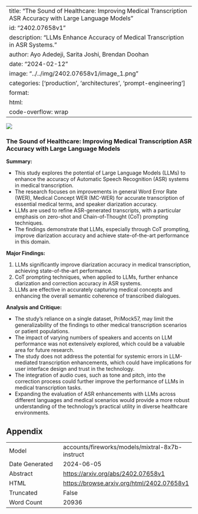 
---
title: "The Sound of Healthcare: Improving Medical Transcription ASR Accuracy with Large Language Models"
id: "2402.07658v1"
description: "LLMs Enhance Accuracy of Medical Transcription in ASR Systems."
author: Ayo Adedeji, Sarita Joshi, Brendan Doohan
date: "2024-02-12"
image: "../../img/2402.07658v1/image_1.png"
categories: ['production', 'architectures', 'prompt-engineering']
format:
  html:
    code-overflow: wrap
---

![](../../img/2402.07658v1/image_1.png)

### The Sound of Healthcare: Improving Medical Transcription ASR Accuracy with Large Language Models

**Summary:**

- This study explores the potential of Large Language Models (LLMs) to enhance the accuracy of Automatic Speech Recognition (ASR) systems in medical transcription.
- The research focuses on improvements in general Word Error Rate (WER), Medical Concept WER (MC-WER) for accurate transcription of essential medical terms, and speaker diarization accuracy.
- LLMs are used to refine ASR-generated transcripts, with a particular emphasis on zero-shot and Chain-of-Thought (CoT) prompting techniques.
- The findings demonstrate that LLMs, especially through CoT prompting, improve diarization accuracy and achieve state-of-the-art performance in this domain.

**Major Findings:**

1. LLMs significantly improve diarization accuracy in medical transcription, achieving state-of-the-art performance.
2. CoT prompting techniques, when applied to LLMs, further enhance diarization and correction accuracy in ASR systems.
3. LLMs are effective in accurately capturing medical concepts and enhancing the overall semantic coherence of transcribed dialogues.

**Analysis and Critique:**

- The study's reliance on a single dataset, PriMock57, may limit the generalizability of the findings to other medical transcription scenarios or patient populations.
- The impact of varying numbers of speakers and accents on LLM performance was not extensively explored, which could be a valuable area for future research.
- The study does not address the potential for systemic errors in LLM-mediated transcription enhancements, which could have implications for user interface design and trust in the technology.
- The integration of audio cues, such as tone and pitch, into the correction process could further improve the performance of LLMs in medical transcription tasks.
- Expanding the evaluation of ASR enhancements with LLMs across different languages and medical scenarios would provide a more robust understanding of the technology's practical utility in diverse healthcare environments.

## Appendix

|          |          |
|----------|----------|
| Model     | accounts/fireworks/models/mixtral-8x7b-instruct       |
| Date Generated     | 2024-06-05       |
| Abstract | [https://arxiv.org/abs/2402.07658v1](https://arxiv.org/abs/2402.07658v1)        |
| HTML     | [https://browse.arxiv.org/html/2402.07658v1](https://browse.arxiv.org/html/2402.07658v1)       |
| Truncated       | False       |
| Word Count       | 20936       |